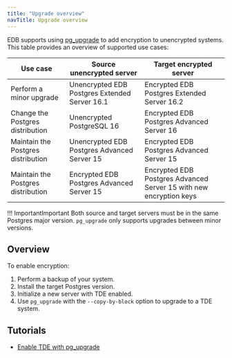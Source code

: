 ```yaml
---
title: "Upgrade overview"
navTitle: Upgrade overview
---
```


EDB supports using [pg_upgrade](/tde/latest/pg_upgrade_arguments/) to add encryption to unencrypted systems. 
This table provides an overview of supported use cases: 

| Use case                           | Source unencrypted server                     | Target encrypted server                                            |
|------------------------------------|-----------------------------------------------|--------------------------------------------------------------------|
| Perform a minor upgrade            | Unencrypted EDB Postgres Extended Server 16.1 | Encrypted EDB Postgres Extended Server 16.2                        |
| Change the Postgres distribution   | Unencrypted PostgreSQL 16                     | Encrypted EDB Postgres Advanced Server 16                          |
| Maintain the Postgres distribution | Unencrypted EDB Postgres Advanced Server 15   | Encrypted EDB Postgres Advanced Server 15                          |
| Maintain the Postgres distribution | Encrypted EDB Postgres Advanced Server 15     | Encrypted EDB Postgres Advanced Server 15 with new encryption keys |

!!! ImportantImportant
    Both source and target servers must be in the same Postgres major version. `pg_upgrade` only supports upgrades between minor versions.

## Overview 

To enable encryption:

1. Perform a backup of your system. 
1. Install the target Postgres version. 
1. Initialize a new server with TDE enabled. 
1. Use `pg_upgrade` with the `--copy-by-block` option to upgrade to a TDE system.

## Tutorials 

* [Enable TDE with pg_upgrade](/tde/latest/nontde_to_tde)
